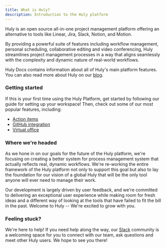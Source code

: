 ```yaml
---
title: What is Huly?
description: Introduction to the Huly platform
---
```



<YouTube id="LXz9acQJRRk" posterQuality="max" />

Huly is an open source all-in-one project management platform offering an alternative to tools like Linear, Jira, Slack, Notion, and Motion.

By providing a powerful suite of features including workflow management, personal scheduling, collaborative editing and video conferencing, Huly streamlines project management processes in a way that aligns seamlessly with the complexity and dynamic nature of real-world workflows.

Huly Docs contains information about all of Huly's main platform features. You can also read more about Huly on our <a href="https://huly.io/blog" target="_blank">blog</a>.

### Getting started

If this is your first time using the Huly Platform, get started by following our guide for setting up your workspace! Then, check out some of our most popular features, including:

- [Action items](/task-tracking/creating-action-items)
- [GitHub integration](/integrations/github)
- [Virtual office](/communication/virtual-office)

### Where we're headed

As we hone in on our goals for the future of the Huly platform, we're focusing on creating a better system for process management system that actually reflects real, dynamic workflows. We're re-working the entire framework of the Huly platform not only to support this goal but also to lay the foundation for our vision of a global Huly that will be the only tool anyone will ever need to manage their work.

Our development is largely driven by user feedback, and we're committed to delivering an exceptional user experience while making room for fresh ideas and a different way of looking at the tools that have failed to fit the bill in the past. Welcome to Huly -- We're excited to grow with you.

### Feeling stuck?

We're here to help! If you need help along the way, our <a href="https://huly.link/slack" target="_blank">Slack</a> community is a welcoming space for you to connect with our team, ask questions and meet other Huly users. We hope to see you there!
